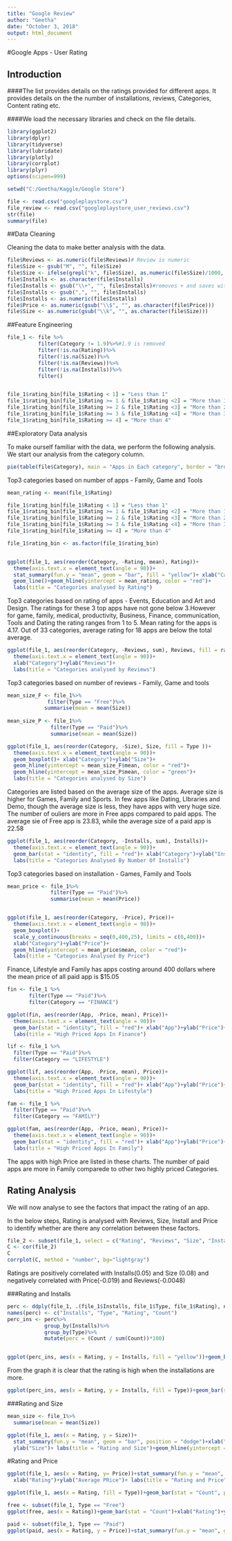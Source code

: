 ```yaml
---
title: "Google Review"
author: "Geetha"
date: "October 3, 2018"
output: html_document
---
```

#Google Apps - User Rating

## Introduction

####The list provides details on the ratings provided for different apps. It provides details on the the number of installations, reviews, Categories, Content rating etc. 

####We load the necessary libraries and check on the file details.


```r
library(ggplot2)
library(dplyr)
library(tidyverse)
library(lubridate)
library(plotly)
library(corrplot)
library(plyr)
options(scipen=999)

setwd("C:/Geetha/Kaggle/Google Store")

file <- read.csv("googleplaystore.csv")
file_review <- read.csv("googleplaystore_user_reviews.csv")
str(file)
summary(file)

```

##Data Cleaning

Cleaning the data to make better analysis with the data. 
```r
file$Reviews <- as.numeric(file$Reviews)# Review is numeric
file$Size <- gsub("M", "", file$Size)
file$Size <- ifelse(grepl("k", file$Size), as.numeric(file$Size)/1000, file$Size)
file$Installs <- as.character(file$Installs)
file$Installs <- gsub("\\+", "", file$Installs)#removes + and saves with "," as a character
file$Installs <- gsub(",", "", file$Installs)
file$Installs <- as.numeric(file$Installs)
file$Price <- as.numeric(gsub("\\$", "", as.character(file$Price)))
file$Size <- as.numeric(gsub("\\k", "", as.character(file$Size)))
```

##Feature Engineering

```r
file_1 <- file %>%
          filter(Category != 1.9)%>%#1.9 is removed
          filter(!is.na(Rating))%>%
          filter(!is.na(Size))%>%
          filter(!is.na(Reviews))%>%
          filter(!is.na(Installs))%>%
          filter()


file_1$rating_bin[file_1$Rating < 1] = "Less than 1"
file_1$rating_bin[file_1$Rating >= 1 & file_1$Rating <2] = "More than 1 and less than 2"
file_1$rating_bin[file_1$Rating >= 2 & file_1$Rating <3] = "More than 2 and less than 3"
file_1$rating_bin[file_1$Rating >= 3 & file_1$Rating <4] = "More than 3 and less than 4"
file_1$rating_bin[file_1$Rating >= 4] = "More than 4"
```

##Exploratory Data analysis

To make ourself familiar with the data, we perform the following analysis. We start our analysis from the category column.

```r
pie(table(file$Category), main = "Apps in Each category", border = "brown", cex = .5, radius = 1)

```

Top3 categories based on number of apps - Family, Game and Tools

```r

          
mean_rating <- mean(file_1$Rating)

file_1$rating_bin[file_1$Rating < 1] = "Less than 1"
file_1$rating_bin[file_1$Rating >= 1 & file_1$Rating <2] = "More than 1 and less than 2"
file_1$rating_bin[file_1$Rating >= 2 & file_1$Rating <3] = "More than 2 and less than 3"
file_1$rating_bin[file_1$Rating >= 3 & file_1$Rating <4] = "More than 3 and less than 4"
file_1$rating_bin[file_1$Rating >= 4] = "More than 4"

file_1$rating_bin <- as.factor(file_1$rating_bin)


ggplot(file_1, aes(reorder(Category, -Rating, mean), Rating))+
  theme(axis.text.x = element_text(angle = 90))+
  stat_summary(fun.y = "mean", geom = "bar", fill = "yellow")+ xlab("Category")+ylab("Average Rating")+
  geom_line()+geom_hline(yintercept = mean_rating, color = "red")+
  labs(title = "Categories analysed by Rating")

```

Top3 categories based on rating of apps - Events, Education and Art and Design. The ratings for these 3 top apps have not gone below 3.However for game, family, medical, productivity, Business, Finance, communication, Tools and Dating the rating ranges from 1 to 5. Mean rating for the apps is 4.17. Out of 33 categories, average rating for 18 apps are below the total average.



```r

ggplot(file_1, aes(reorder(Category, -Reviews, sum), Reviews, fill = rating_bin ))+geom_bar(stat = "identity")+
  theme(axis.text.x = element_text(angle = 90))+
  xlab("Category")+ylab("Reviews")+
  labs(title = "Categories analysed by Reviews")

```

Top3 categories based on number of reviews - Family, Game and tools


```r
mean_size_F <- file_1%>%
             filter(Type == "Free")%>%
            summarise(mean = mean(Size))
            
mean_size_P <- file_1%>%
              filter(Type == "Paid")%>%
              summarise(mean = mean(Size))

ggplot(file_1, aes(reorder(Category, -Size), Size, fill = Type ))+
  theme(axis.text.x = element_text(angle = 90))+
  geom_boxplot()+ xlab("Category")+ylab("Size")+
  geom_hline(yintercept = mean_size_F$mean, color = "red")+
  geom_hline(yintercept = mean_size_P$mean, color = "green")+
  labs(title = "Categories analysed by Size")

```

Categories are listed based on the average size of the apps. Average size is higher for Games, Family and Sports. In few apps like Dating, LIbraries and Demo, though the average size is less, they have apps with very huge size. The number of ouliers are more in Free apps compared to paid apps. The average sie of Free app is 23.83, while the average size of a paid app is 22.58

```r
ggplot(file_1, aes(reorder(Category, -Installs, sum), Installs))+
  theme(axis.text.x = element_text(angle = 90))+
  geom_bar(stat = "identity", fill = "red")+ xlab("Category")+ylab("Installs")+
  labs(title = "Categories Analysed By Number Of Installs")

```

Top3 categories based on installation - Games, Family and Tools

```r
mean_price <- file_1%>%
              filter(Type == "Paid")%>%
              summarise(mean = mean(Price))


ggplot(file_1, aes(reorder(Category, -Price), Price))+
  theme(axis.text.x = element_text(angle = 90))+
  geom_boxplot()+
  scale_y_continuous(breaks = seq(0,400,25), limits = c(0,400))+
  xlab("Category")+ylab("Price")+
  geom_hline(yintercept = mean_price$mean, color = "red")+
  labs(title = "Categories Analysed By Price")

```

Finance, Lifestyle and Family has apps costing around 400 dollars where the mean price of all paid app is $15.05


```r

fin <- file_1 %>%
       filter(Type == "Paid")%>%
       filter(Category == "FINANCE")

ggplot(fin, aes(reorder(App, -Price, mean), Price))+
  theme(axis.text.x = element_text(angle = 90))+
  geom_bar(stat = "identity", fill = "red")+ xlab("App")+ylab("Price")+
  labs(title = "High Priced Apps In Finance")

lif <- file_1 %>%
  filter(Type == "Paid")%>%
  filter(Category == "LIFESTYLE")

ggplot(lif, aes(reorder(App, -Price, mean), Price))+
  theme(axis.text.x = element_text(angle = 90))+
  geom_bar(stat = "identity", fill = "red")+ xlab("App")+ylab("Price")+
  labs(title = "High Priced Apps In Lifestyle")

fam <- file_1 %>%
  filter(Type == "Paid")%>%
  filter(Category == "FAMILY")

ggplot(fam, aes(reorder(App, -Price, mean), Price))+
  theme(axis.text.x = element_text(angle = 90))+
  geom_bar(stat = "identity", fill = "red")+ xlab("App")+ylab("Price")+
  labs(title = "High Priced Apps In Family")

```

The apps with high Price are listed in these charts. The number of paid apps are more in Family comparede to other two highly priced Categories.

## Rating Analysis

We will now analyse to see the factors that impact the rating of an app. 

In the below steps, Rating is analysed with Reviews, Size, Install and Price to identify whether are there any correlation between these factors.

```r

file_2 <- subset(file_1, select = c("Rating", "Reviews", "Size", "Installs", "Price"))
C <- cor(file_2)
C
corrplot(C, method = "number", bg="lightgray")

```

Ratings are positively correlated with Installs(0.05) and Size (0.08) and negatively correlated with Price(-0.019) and Reviews(-0.0048)

###Rating and Installs

```r
perc <- ddply(file_1, .(file_1$Installs, file_1$Type, file_1$Rating), nrow)
names(perc) <- c("Installs", "Type", "Rating", "Count")
perc_ins <- perc%>%
            group_by(Installs)%>%
            group_by(Type)%>%          
            mutate(perc = (Count / sum(Count))*100)


ggplot(perc_ins, aes(x = Rating, y = Installs, fill = "yellow"))+geom_bar(stat = "identity", position = "dodge")+  xlab("Rating")+ylab("Installations")+ labs(title = "Rating and Installation")

```

From the graph it is clear that the rating is high when the installations are more.
```r
ggplot(perc_ins, aes(x = Rating, y = Installs, fill = Type))+geom_bar(stat = "identity", position = "dodge")+  xlab("Rating")+ylab("Installations")+ labs(title = "Rating and Installation")

```



###Rating and Size

```r
mean_size <- file_1%>%
  summarise(mean = mean(Size))

ggplot(file_1, aes(x = Rating, y = Size))+
  stat_summary(fun.y = "mean", geom = "bar", position = "dodge")+xlab("Rating")+
  ylab("Size")+ labs(title = "Rating and Size")+geom_hline(yintercept = mean_size$mean, color = "red")

```


#Rating and Price


```r

ggplot(file_1, aes(x = Rating, y= Price))+stat_summary(fun.y = "mean", geom = "bar")+
  xlab("Rating")+ylab("Average PRice")+ labs(title = "Rating and Price")

ggplot(file_1, aes(x = Rating, fill = Type))+geom_bar(stat = "Count", position = "dodge")+xlab("Rating")+ylab("Count")+ labs(title = "Rating and Price")

free <- subset(file_1, Type == "Free")
ggplot(free, aes(x = Rating))+geom_bar(stat = "Count")+xlab("Rating")+ylab("Count")+ labs(title = "Rating for Free apps")

paid <- subset(file_1, Type == "Paid")
ggplot(paid, aes(x = Rating, y = Price))+stat_summary(fun.y = "mean", geom = "bar")+xlab("Rating")+ylab("Price")+ labs(title = "Rating for Paid apps")

```

